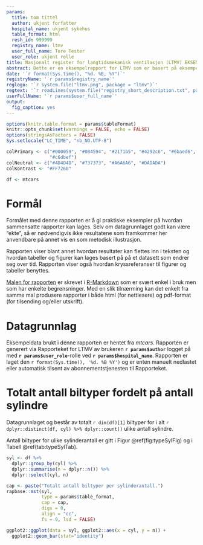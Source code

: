 ```yaml
---
params:
  title: tom tittel
  author: ukjent forfatter
  hospital_name: ukjent sykehus
  table_format: html
  resh_id: 999999
  registry_name: ltmv
  user_full_name: Tore Tester
  user_role: ukjent rolle
title: Nasjonalt register for langtidsmekanisk ventilasjon (LTMV) EKSEMPELRAPPORT
abstract: Dette er en eksempelrapport for LTMV som er basert på eksempeldata men som antagelig ikke er nyttig for noe. Formålet er å gi praktiske eksempler på hvordan slike rapporter kan etableres
date: '`r format(Sys.time(), "%d. %B, %Y")`'
registryName: '`r params$registry_name`'
reglogo: '`r system.file("ltmv.png", package = "ltmv")`'
regtext: '`r readLines(system.file("registry_short_description.txt", package = "ltmv"))`'
userFullName: '`r params$user_full_name`'
output:
  fig_caption: yes
---
```





```r
options(knitr.table.format = params$tableFormat)
knitr::opts_chunk$set(warnings = FALSE, echo = FALSE)
options(stringsAsFactors = FALSE)
Sys.setlocale("LC_TIME", "nb_NO.UTF-8")
```




```r
colPrimary <- c("#000059", "#084594", "#2171b5", "#4292c6", "#6baed6",
                "#c6dbef")
colNeutral <- c("#4D4D4D", "#737373", "#A6A6A6", "#DADADA")
colKontrast <- "#FF7260"
```

```r
df <- mtcars
```


# Formål
Formålet med denne rapporten er å gi praktiske eksempler på hvordan sammensatte
rapporter kan lages. Selv om datagrunnlaget godt kan være "ekte", så er
nødvendigvis ikke resultatene som framkommer her anvendbare på annet vis en som
metodisk illustrasjon.

Rapporten viser blant annet hvordan resultater kan flettes inn i teksten og
hvordan tabeller og figurer kan lages basert på på et datasett som endrer seg
over tid. Rapporten viser også hvordan kryssreferanser til figurer og tabeller
benyttes.

[Malen for rapporten](https://github.com/Rapporteket/ltmv/blob/main/inst/sample_report.Rmd)
er skrevet i [R-Markdown](https://rmarkdown.rstudio.com/) som er svært enkel i
bruk men som har enkelte begrensninger. Med en slik tilnærming kan det enkelt
fra samme mal produsere rapporter i både html (for nettlesere) og pdf-format
(for tilsending og/eller utskrift).

# Datagrunnlag
Eksempeldata brukt i denne rapporten er hentet fra _mtcars_. Rapporten er
generert via Rapporteket for LTMV av brukeren
__`r params$author`__ logget på med  __`r params$user_role`__-rolle ved
__`r params$hospital_name`__. Rapporten er laget den
`r format(Sys.time(), '%d. %B %Y')` og er enten manuelt nedlastet eller
automatisk tilsent av abonnementstjenesten til Rapporteket.


# Totalt antall biltyper fordelt på antall sylindre
Datagrunnlaget og består av totalt `r dim(df)[1]` biltyper for i alt
`r dplyr::distinct(df, cyl) %>% dplyr::count()` ulike antall sylindre.

Antall biltyper for ulike sylinderantall er gitt i Figur \@ref(fig:typeSylFig) og i Tabell \@ref(tab:typeSylTab).

```r
syl <- df %>%
  dplyr::group_by(cyl) %>%
  dplyr::summarise(n = dplyr::n()) %>%
  dplyr::select(cyl, n)
```

```r
cap <- paste("Totalt antall biltyper per sylinderantall.")
rapbase::mst(syl,
             type = params$table_format,
             cap = cap,
             digs = 0,
             align = "cc",
             fs = 9, lsd = FALSE)
```

```r
ggplot2::ggplot(data = syl, ggplot2::aes(x = cyl, y = n)) +
  ggplot2::geom_bar(stat="identity")
```
